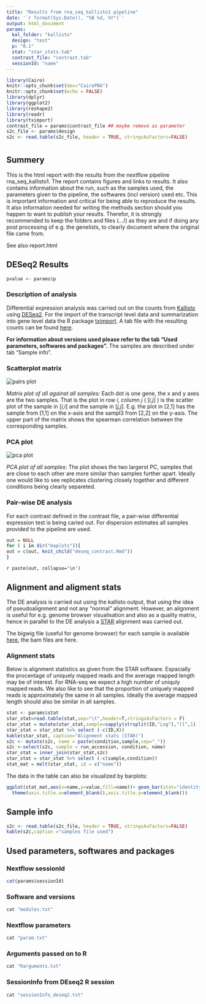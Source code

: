 ```yaml
---
title: "Results from rna_seq_kallisto1 pipeline"
date: '`r format(Sys.Date(), "%B %d, %Y")`'
output: html_document
params:
  kal_folder: "kallisto"
  design: "test"
  p: "0.1"
  stat: "star_stats.tab"
  contrast_file: "contrast.tab"
  sessionId: "name"
---
```


```r
library(Cairo)
knitr::opts_chunk$set(dev="CairoPNG")
knitr::opts_chunk$set(echo = FALSE)
library(dplyr)
library(ggplot2)
library(reshape2)
library(readr)
library(tximport)
contrast_file = params$contrast_file ## maybe remove as parameter
s2c_file <- params$design
s2c <- read.table(s2c_file, header = TRUE, stringsAsFactors=FALSE)
```

# {.tabset}

## Summery 

This is the html report with the results from the nextflow pipeline rna_seq_kallisto1. The report contains figures and links to results. It also contains information about the run, such as the samples used, the parameters given to the pipeline, the softwares (incl version) used etc. This is important information and critical for being able to reproduce the results. It also information needed for writing the methods section should you happen to want to publish your results. Therefor, it is strongly recommended to keep the folders and files (.../) as they are and if doing any post processing of e.g. the genelists, to clearly document where the original file came from.   

See also report.html 

## DESeq2 Results

```r
pvalue <- params$p
```


### Description of analysis
Differential expression analysis was carried out on the counts from [Kallisto](https://pachterlab.github.io/kallisto/about) using [DESeq2](https://bioconductor.org/packages/release/bioc/vignettes/DESeq2/inst/doc/DESeq2.html). For the import of the transcript level data and summarization into gene level data the R package [tximport](https://bioconductor.org/packages/release/bioc/vignettes/tximport/inst/doc/tximport.html). A tab file with the resulting counts can be found [here](../kallisto_data/kallisto_counts.tab).

**For information about versions used please refer to the tab "Used parameters, softwares and packages".**  The samples are described under tab "Sample info".

### Scatterplot matrix
<img src="pairs.png" alt="pairs plot">

*Matrix plot of all against all samples:* Each dot is one gene, the x and y axes are the two samples. That is the plot in row *i*, column *j* ( [*i,j*] ) is the scatter plot of the sample in [*i,i*] and the sample in [*j,j*].  E.g. the plot in [2,1] has the sample from [1,1] on the x-asis and the sampl3 from [2,2] on the y-asis. The upper part of the matrix shows the spearman correlation between the corresponding samples.



### PCA plot
<img src="pca.png" alt="pca plot">

*PCA plot of all samples*: The plot shows the two largerst PC, samples that are close to each other are more similar than samples further apart. Ideally one would like to see replicates clustering closely together and different conditions being clearly separeted.


### Pair-wise DE analysis

For each contrast defined in the contrast file, a pair-wise differential expression test is being caried out. For dispersion estimates all samples provided to the pipeline are used.

```r
out = NULL
for ( i in dir("maplots")){
out = c(out, knit_child("deseq_contrast.Rmd"))
}
```

`r paste(out, collapse='\n')`


## Alignment and aligment stats


The DE analysis is carried out using the kallisto output, that using the idea of pseudoalignment and not any "normal" alignment. However, an alignment is useful for e.g. genome browser visualisation and also as a quality matrix, hence in parallel to the DE analysis a [STAR](https://academic.oup.com/bioinformatics/article/29/1/15/272537) alignment was carried out.

The bigwig file (useful for genome browser) for each sample is available [here](../bam_bw/), the bam files are here.

### Alignment stats

Below is alignment statistics as given from the STAR software. Espacially the procentage of uniquely mapped reads and the average mapped length may be of interest. For RNA-seq we expect a high number of uniquly mapped reads. We also like to see that the proportion of uniquely mapped reads is approximately the same in all samples. Ideally the average mapped length should also be similar in all samples.

```r
stat <- params$stat
star_stat=read.table(stat,sep="\t",header=T,stringsAsFactors = F)
star_stat = mutate(star_stat,sample=sapply(strsplit(ID,"Log"),"[[",1) )
star_stat = star_stat %>% select (-c(ID,X))
kable(star_stat, caption="Alignment stats (STAR)")
s2c <- mutate(s2c, name = paste(condition,sample,sep="_"))
s2c <-select(s2c, sample = run_accession, condition, name)
star_stat = inner_join(star_stat,s2c)
star_stat = star_stat %>% select (-c(sample,condition))
stat_mat = melt(star_stat, id = c("name"))
```

The data in the table can also be visualized by barplots:

```r
ggplot(stat_mat,aes(x=name,y=value,fill=name))+ geom_bar(stat="identity")+facet_wrap(~variable,scales = "free")+ guides(fill=FALSE)+
  theme(axis.title.x=element_blank(),axis.title.y=element_blank())

```



## Sample info {#s_info}

```r
s2c <- read.table(s2c_file, header = TRUE, stringsAsFactors=FALSE)
kable(s2c,caption ="samples file used")
```



## Used parameters, softwares and packages

### Nextflow sessionId
```r
cat(params$sessionId)
```


### Software and versions
```r
cat "modules.txt"
```


### Nextflow parameters
```r
cat "param.txt"
```

### Arguments passed on to R
```r
cat "Rarguments.txt"
```

### SessionInfo from DEseq2 R session
```r
cat "sessionInfo_deseq2.txt"
```




